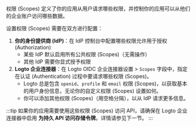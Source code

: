 权限 (Scopes) 定义了你的应用从用户请求哪些权限，并控制你的应用可以从他们的企业账户访问哪些数据。

设置权限 (Scopes) 需要在双方进行配置：

1. **你的身份提供商 (IdP)**：在 IdP 控制台中配置哪些权限允许用于授权 (Authorization)
   - 某些 IdP 默认启用所有公共权限 (Scopes)（无需操作）
   - 其他 IdP 需要你显式授予权限
2. **Logto 企业连接器**：在 Logto OIDC 企业连接器设置 > `Scopes` 字段中，指定在认证 (Authentication) 过程中要请求哪些权限 (Scopes)。
   - Logto 总是包含 `openid`、`profile` 和 `email` 权限 (Scopes)，以获取基本的用户身份信息，无论你的自定义权限 (Scopes) 设置如何。
   - 你可以添加其他权限 (Scopes)（用空格分隔），以从 IdP 请求更多信息。

:::tip
如果你的应用需要使用这些权限 (Scopes) 访问 API，请确保在 Logto 企业连接器中启用 **为持久 API 访问存储令牌**。详情请参见下一节。
:::
